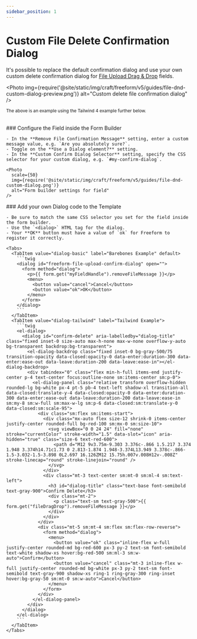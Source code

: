 ```yaml
---
sidebar_position: 1
---
```



# Custom File Delete Confirmation Dialog

It's possible to replace the default confirmation dialog and use your own custom delete confirmation dialog for [File Upload Drag & Drop](../../forms/fields.mdx#file-upload-drag--drop) fields.

<Photo
  img={require('@site/static/img/craft/freeform/v5/guides/file-dnd-custom-dialog-preview.png')}
  alt="Custom delete file confirmation dialog"
/>

<small>The above is an example using the Tailwind 4 example further below.</small>
<br /><br />

<VerticalStepWrapper>
  <StepMarkdown>
    ### Configure the Field inside the Form Builder

    - In the **Remove File Confirmation Message** setting, enter a custom message value, e.g. `Are you absolutely sure?`.
    - Toggle on the **Use a Dialog element?** setting.
    - In the **Custom Confirm Dialog Selector** setting, specify the CSS selector for your custom dialog, e.g. `#my-confirm-dialog`.

    <Photo
      scale={50}
      img={require('@site/static/img/craft/freeform/v5/guides/file-dnd-custom-dialog.png')}
      alt="Form builder settings for field"
    />
  </StepMarkdown>
  <StepMarkdown>
    ### Add your own Dialog code to the Template

    - Be sure to match the same CSS selector you set for the field inside the form builder.
    - Use the `<dialog>` HTML tag for the dialog.
    - Your **OK** button must have a value of `ok` for Freeform to register it correctly.

    <Tabs>
      <TabItem value="dialog-basic" label="Barebones Example" default>
        ```twig
        <dialog id="freeform-file-upload-confirm-dialog" open="">
          <form method="dialog">
            <p>{{ form.get("myFieldHandle").removeFileMessage }}</p>
            <menu>
              <button value="cancel">Cancel</button>
              <button value="ok">OK</button>
            </menu>
          </form>
        </dialog>
        ```
      </TabItem>
      <TabItem value="dialog-tailwind" label="Tailwind Example">
        ```twig
        <el-dialog>
          <dialog id="confirm-delete" aria-labelledby="dialog-title" class="fixed inset-0 size-auto max-h-none max-w-none overflow-y-auto bg-transparent backdrop:bg-transparent">
            <el-dialog-backdrop class="fixed inset-0 bg-gray-500/75 transition-opacity data-closed:opacity-0 data-enter:duration-300 data-enter:ease-out data-leave:duration-200 data-leave:ease-in"></el-dialog-backdrop>
            <div tabindex="0" class="flex min-h-full items-end justify-center p-4 text-center focus:outline-none sm:items-center sm:p-0">
              <el-dialog-panel class="relative transform overflow-hidden rounded-lg bg-white px-4 pt-5 pb-4 text-left shadow-xl transition-all data-closed:translate-y-4 data-closed:opacity-0 data-enter:duration-300 data-enter:ease-out data-leave:duration-200 data-leave:ease-in sm:my-8 sm:w-full sm:max-w-lg sm:p-6 data-closed:sm:translate-y-0 data-closed:sm:scale-95">
                <div class="sm:flex sm:items-start">
                  <div class="mx-auto flex size-12 shrink-0 items-center justify-center rounded-full bg-red-100 sm:mx-0 sm:size-10">
                    <svg viewBox="0 0 24 24" fill="none" stroke="currentColor" stroke-width="1.5" data-slot="icon" aria-hidden="true" class="size-6 text-red-600">
                      <path d="M12 9v3.75m-9.303 3.376c-.866 1.5.217 3.374 1.948 3.374h14.71c1.73 0 2.813-1.874 1.948-3.374L13.949 3.378c-.866-1.5-3.032-1.5-3.898 0L2.697 16.126ZM12 15.75h.007v.008H12v-.008Z" stroke-linecap="round" stroke-linejoin="round" />
                    </svg>
                  </div>
                  <div class="mt-3 text-center sm:mt-0 sm:ml-4 sm:text-left">
                    <h3 id="dialog-title" class="text-base font-semibold text-gray-900">Confirm Delete</h3>
                    <div class="mt-2">
                      <p class="text-sm text-gray-500">{{ form.get("fileDragDrop").removeFileMessage }}</p>
                    </div>
                  </div>
                </div>
                <div class="mt-5 sm:mt-4 sm:flex sm:flex-row-reverse">
                  <form method="dialog">
                    <menu>
                      <button value="ok" class="inline-flex w-full justify-center rounded-md bg-red-600 px-3 py-2 text-sm font-semibold text-white shadow-xs hover:bg-red-500 sm:ml-3 sm:w-auto">Confirm</button>
                      <button value="cancel" class="mt-3 inline-flex w-full justify-center rounded-md bg-white px-3 py-2 text-sm font-semibold text-gray-900 shadow-xs ring-1 ring-gray-300 ring-inset hover:bg-gray-50 sm:mt-0 sm:w-auto">Cancel</button>
                    </menu>
                  </form>
                </div>
              </el-dialog-panel>
            </div>
          </dialog>
        </el-dialog>
        ```
      </TabItem>
    </Tabs>
  </StepMarkdown>
</VerticalStepWrapper>